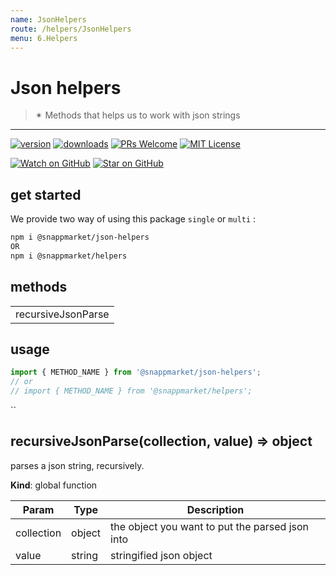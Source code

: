 ```yaml
---
name: JsonHelpers
route: /helpers/JsonHelpers
menu: 6.Helpers
---
```



# Json helpers
> ✴ Methods that helps us to work with json strings
----

[![version](https://img.shields.io/npm/v/@snappmarket/json-helpers.svg?style=flat-square)](https://www.npmjs.com/package/@snappmarket/json-helpers)
[![downloads](https://img.shields.io/npm/dm/@snappmarket/json-helpers.svg?style=flat-square)](http://www.npmtrends.com/@snappmarket/json-helpers)
[![PRs Welcome](https://img.shields.io/badge/PRs-welcome-brightgreen.svg?style=flat-square)](http://makeapullrequest.com)
[![MIT License](https://img.shields.io/npm/l/@snappmarket/json-helpers.svg?style=flat-square)](https://github.com/snappmarket/frontend-toolbox/tree/master/packages/useDidUpdateEffect/blob/master/LICENSE.md)

[![Watch on GitHub](https://img.shields.io/github/watchers/snappmarket/frontend-toolbox.svg?style=social)](https://github.com/snappmarket/frontend-toolbox/watchers)
[![Star on GitHub](https://img.shields.io/github/stars/snappmarket/frontend-toolbox.svg?style=social)](https://github.com/snappmarket/frontend-toolbox/stargazers)

## get started 
We provide two way of using this package `single` or `multi` :
```bash
npm i @snappmarket/json-helpers
OR
npm i @snappmarket/helpers
```

## methods
|        |
| ------ |
| recursiveJsonParse                                                 |  

## usage 
```javascript
import { METHOD_NAME } from '@snappmarket/json-helpers';
// or 
// import { METHOD_NAME } from '@snappmarket/helpers';
```
``


<a name="recursiveJsonParse"></a>

## recursiveJsonParse(collection, value) ⇒ object
parses a json string, recursively.

**Kind**: global function  

| Param | Type | Description |
| --- | --- | --- |
| collection | object | the object you want to put the parsed json into |
| value | string | stringified json object |

